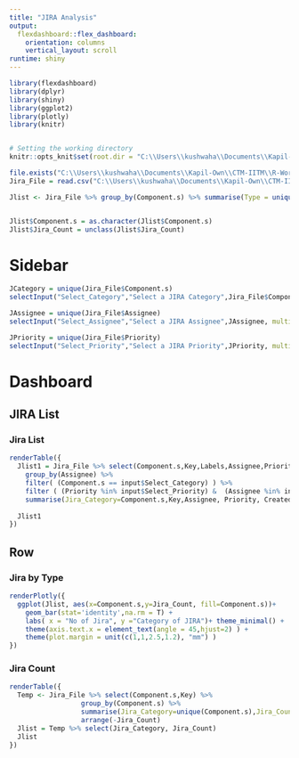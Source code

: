 ---
title: "JIRA Analysis"
output: 
  flexdashboard::flex_dashboard:
    orientation: columns
    vertical_layout: scroll
runtime: shiny
---

```{r setup, include=FALSE}
library(flexdashboard)
library(dplyr)
library(shiny)
library(ggplot2)
library(plotly)
library(knitr)


# Setting the working directory
knitr::opts_knit$set(root.dir = "C:\\Users\\kushwaha\\Documents\\Kapil-Own\\CTM-IITM\\R-WorkSpace\\Week07")

file.exists("C:\\Users\\kushwaha\\Documents\\Kapil-Own\\CTM-IITM\\R-WorkSpace\\Week07\\JIRADC03Sep.csv")
Jira_File = read.csv("C:\\Users\\kushwaha\\Documents\\Kapil-Own\\CTM-IITM\\R-WorkSpace\\Week07\\JIRADC03Sep.csv", fill = TRUE, header = TRUE, skip=2)

Jlist <- Jira_File %>% group_by(Component.s) %>% summarise(Type = unique(Component.s),Jira_Count=n())


Jlist$Component.s = as.character(Jlist$Component.s)
Jlist$Jira_Count = unclass(Jlist$Jira_Count)


```



Sidebar {.sidebar}
==========================

```{r}

JCategory = unique(Jira_File$Component.s)
selectInput("Select_Category","Select a JIRA Category",Jira_File$Component.s, multiple=FALSE,selected = TRUE)

JAssignee = unique(Jira_File$Assignee)
selectInput("Select_Assignee","Select a JIRA Assignee",JAssignee, multiple=TRUE,selected = TRUE)

JPriority = unique(Jira_File$Priority)
selectInput("Select_Priority","Select a JIRA Priority",JPriority, multiple=TRUE,selected = TRUE)

```


Dashboard
==========================

JIRA List  {data-width=850}
-----------------------------------------------------------------------
### Jira List

```{r}
renderTable({
  Jlist1 = Jira_File %>% select(Component.s,Key,Labels,Assignee,Priority,Labels, Created)%>% 
    group_by(Assignee) %>% 
    filter( (Component.s == input$Select_Category) ) %>% 
    filter ( (Priority %in% input$Select_Priority) &  (Assignee %in% input$Select_Assignee) ) %>%
    summarise(Jira_Category=Component.s,Key,Assignee, Priority, Created, Labels)
  
  Jlist1
})
```


Row 
-----------------------------------------------------------------------

### Jira by Type 

```{r}
renderPlotly({
  ggplot(Jlist, aes(x=Component.s,y=Jira_Count, fill=Component.s))+
    geom_bar(stat='identity',na.rm = T) +
    labs( x = "No of Jira", y ="Category of JIRA")+ theme_minimal() +
    theme(axis.text.x = element_text(angle = 45,hjust=2) ) + 
    theme(plot.margin = unit(c(1,1,2.5,1.2), "mm") ) 
})
```

### Jira Count 

```{r}
renderTable({
  Temp <- Jira_File %>% select(Component.s,Key) %>%  
                  group_by(Component.s) %>%
                  summarise(Jira_Category=unique(Component.s),Jira_Count=n()) %>% 
                  arrange(-Jira_Count)  
  Jlist = Temp %>% select(Jira_Category, Jira_Count)
  Jlist
})
```

